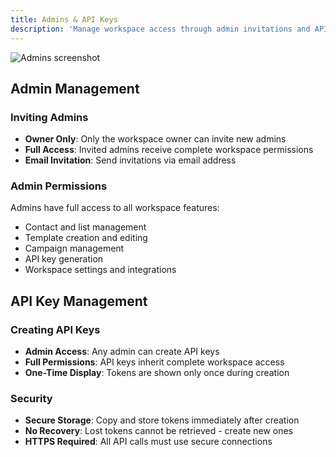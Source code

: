 ```yaml
---
title: Admins & API Keys
description: 'Manage workspace access through admin invitations and API key creation. Control who can access your workspace and generate secure API tokens for integrations with full workspace permissions.'
---
```


<img src="/assets/screenshots/api_key.png" alt="Admins screenshot" />

## Admin Management

### Inviting Admins

- **Owner Only**: Only the workspace owner can invite new admins
- **Full Access**: Invited admins receive complete workspace permissions
- **Email Invitation**: Send invitations via email address

### Admin Permissions

Admins have full access to all workspace features:

- Contact and list management
- Template creation and editing
- Campaign management
- API key generation
- Workspace settings and integrations

## API Key Management

### Creating API Keys

- **Admin Access**: Any admin can create API keys
- **Full Permissions**: API keys inherit complete workspace access
- **One-Time Display**: Tokens are shown only once during creation

### Security

- **Secure Storage**: Copy and store tokens immediately after creation
- **No Recovery**: Lost tokens cannot be retrieved - create new ones
- **HTTPS Required**: All API calls must use secure connections
